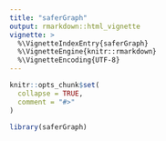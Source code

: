 ```yaml
---
title: "saferGraph"
output: rmarkdown::html_vignette
vignette: >
  %\VignetteIndexEntry{saferGraph}
  %\VignetteEngine{knitr::rmarkdown}
  %\VignetteEncoding{UTF-8}
---
```


```r
knitr::opts_chunk$set(
  collapse = TRUE,
  comment = "#>"
)
```

```r
library(saferGraph)
```
